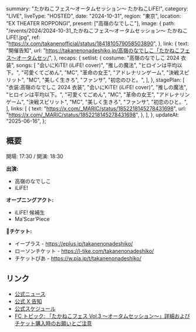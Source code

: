   summary: "たかねこフェス〜オータムセッション〜 たかねこLiFE!",
  category: "LIVE",
  liveType: "HOSTED",
  date: "2024-10-31",
  region: "東京",
  location: "EX THEATER ROPPONGI",
  present: ["高嶺のなでしこ"],
  image: {
    path: "/events/2024/2024-10-31_たかねこフェス〜オータムセッション〜 たかねこLiFE!.jpg",
    ref: "https://x.com/takanenofficial/status/1841810579058503890",
  },
  link: {
    text: "開催告知",
    url: "https://takanenonadeshiko.jp/高嶺のなでしこ「たかねこフェス〜オータムセッ/",
  },
  recaps: {
    setlist: {
      costume: "高嶺のなでしこ 2024 衣装",
      songs: [
        "会いにKiTE! (iLiFE! cover)",
        "推しの魔法",
        "ヒロインは平均以下。",
        "可愛くてごめん",
        "MC",
        "革命の女王",
        "アドレナリンゲーム",
        "決戦スピリット",
        "MC",
        "美しく生きろ",
        "ファンサ",
        "初恋のひと。",
      ],
    },
    stagePlan: [
      "衣装:高嶺のなでしこ 2024 衣装",
      "会いにKiTE! (iLiFE! cover)",
      "推しの魔法",
      "ヒロインは平均以下。",
      "可愛くてごめん",
      "MC",
      "革命の女王",
      "アドレナリンゲーム",
      "決戦スピリット",
      "MC",
      "美しく生きろ",
      "ファンサ",
      "初恋のひと。",
    ],
    links: [
      {
        text: "https://x.com/_MARIC/status/1852218145278431698",
        url: "https://x.com/_MARIC/status/1852218145278431698",
      },
    ],
  },
  updateAt: "2025-06-16",
};

## 概要

開場: 17:30 / 開演: 18:30

**出演:**

- 高嶺のなでしこ
- iLiFE!

**オープニングアクト:**

- iLiFE! 候補生
- Ma’Scar’Piece

**🎫チケット:**

- イープラス - https://eplus.jp/takanenonadeshiko/
- ローソンチケット - https://l-tike.com/takanenonadeshiko/
- チケットぴあ - https://w.pia.jp/t/takanenonadeshiko/

## リンク

- [公式ニュース](https://takanenonadeshiko.jp/高嶺のなでしこ「たかねこフェス〜オータムセッ/)
- [公式 X 告知](https://x.com/takanenofficial/status/1841810579058503890)
- [公式スケジュール](https://takanenonadeshiko.jp/events/event/たかねこフェス-vol-3-〜オータムセッション〜/)
- [FC トピック: 「たかねこフェス Vol.3 〜オータムセッション〜」詳細およびチケット購入時のお願いとご注意](https://takanekofc.com/topics/public/_/1apm8ld2y4eka6re.html)
